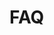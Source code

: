 # FAQ {-}

<!-- Below is the _complete_ list of frequently asked questions (FAQ). Yes, there is only one question here. Personally I do not like FAQs. They often mean surprises, and surprises are not good for software users. -->

<!-- 1. Q: Will **bookdown** have the features X, Y, and Z? -->

<!--     A: The short answer is no, but if you have asked yourself three times "do I really need them" and the answer is still "yes", please feel free to file a feature request to https://github.com/rstudio/bookdown/issues. -->

<!--     Users asking for more features often come from the LaTeX world. If that is the case for you, the answer to this question is yes, because Pandoc's Markdown supports raw LaTeX code. Whenever you feel Markdown cannot do the job for you, you always have the option to apply some raw LaTeX code in your Markdown document. For example, you can create glossaries using the **glossaries** package, or embed a complicated LaTeX table, as long as you know the LaTeX syntax. However, please keep in mind that the LaTeX content is not portable. It will only work for LaTeX/PDF output, and will be ignored in other types of output. Depending on the request, we may port a few more LaTeX features into **bookdown** in the future, but our general philosophy is that Markdown should be kept as simple as possible. -->

<!-- The most challenging thing in the world is not to learn fancy technologies, but control your own wild heart. -->
